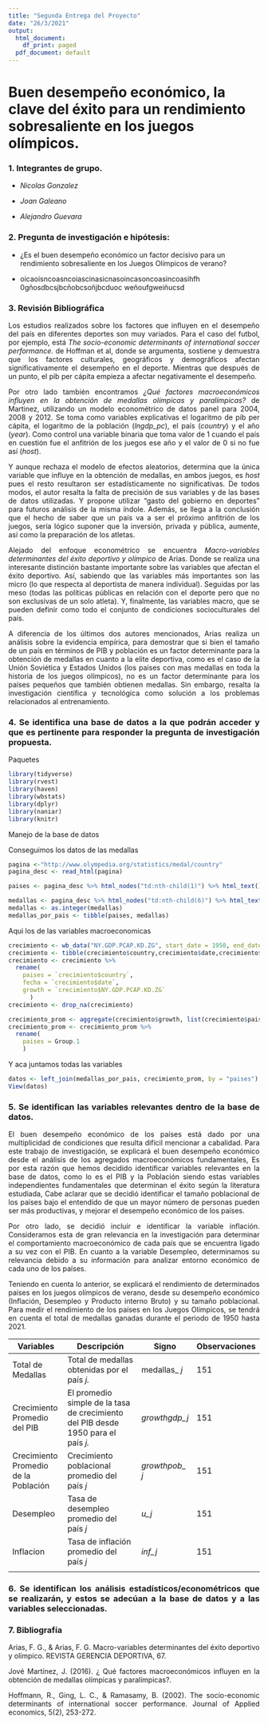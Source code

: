 ```yaml
---
title: "Segunda Entrega del Proyecto"
date: "26/3/2021"
output:
  html_document:
    df_print: paged
  pdf_document: default
---
```


# **Buen desempeño económico, la clave del éxito para un rendimiento sobresaliente en los juegos olímpicos.**

### **1.** Integrantes de grupo.

-   *Nicolas Gonzalez*

-   *Joan Galeano*

-   *Alejandro Guevara*

### **2.** Pregunta de investigación e hipótesis:

-   ¿Es el buen desempeño económico un factor decisivo para un rendimiento sobresaliente en los Juegos Olímpicos de verano?

-   oicaoisncoasncoiascinasicnasoincasoncoasincoasihfh 0gñosdbcsjbcñobcsoñjbcduoc weñoufgweiñucsd

### **3.** Revisión Bibliográfica

<div style="text-align: justify">

Los estudios realizados sobre los factores que influyen en el desempeño del país en diferentes deportes son muy variados. Para el caso del futbol, por ejemplo, está *The socio-economic determinants of international soccer performance.* de Hoffman et al, donde se argumenta, sostiene y demuestra que los factores culturales, geográficos y demográficos afectan significativamente el desempeño en el deporte. Mientras que después de un punto, el pib per cápita empieza a afectar negativamente el desempeño.

Por otro lado también encontramos *¿Qué factores macroeconómicos influyen en la obtención de medallas olímpicas y paralímpicas?* de Martinez, utilizando un modelo econométrico de datos panel para 2004, 2008 y 2012. Se toma como variables explicativas el logaritmo de pib per cápita, el logaritmo de la población (*lngdp_pc*), el país (*country*) y el año (*year*). Como control una variable binaria que toma valor de 1 cuando el país en cuestión fue el anfitrión de los juegos ese año y el valor de 0 si no fue así (*host*).

Y aunque rechaza el modelo de efectos aleatorios, determina que la única variable que influye en la obtención de medallas, en ambos juegos, es *host* pues el resto resultaron ser estadísticamente no significativas. De todos modos, el autor resalta la falta de precisión de sus variables y de las bases de datos utilizadas. Y propone utilizar "gasto del gobierno en deportes" para futuros análisis de la misma índole. Además, se llega a la conclusión que el hecho de saber que un país va a ser el próximo anfitrión de los juegos, sería lógico suponer que la inversión, privada y pública, aumente, así como la preparación de los atletas.

Alejado del enfoque econométrico se encuentra *Macro-variables determinantes del éxito deportivo y olímpico* de Arias. Donde se realiza una interesante distinción bastante importante sobre las variables que afectan el éxito deportivo. Así, sabiendo que las variables más importantes son las micro (lo que respecta al deportista de manera individual). Seguidas por las meso (todas las políticas públicas en relación con el deporte pero que no son exclusivas de un solo atleta). Y, finalmente, las variables macro, que se pueden definir como todo el conjunto de condiciones socioculturales del país.

A diferencia de los últimos dos autores mencionados, Arias realiza un análisis sobre la evidencia empírica, para demostrar que si bien el tamaño de un país en términos de PIB y población es un factor determinante para la obtención de medallas en cuanto a la elite deportiva, como es el caso de la Unión Soviética y Estados Unidos (los países con mas medallas en toda la historia de los juegos olímpicos), no es un factor determinante para los países pequeños que también obtienen medallas. Sin embargo, resalta la investigación científica y tecnológica como solución a los problemas relacionados al entrenamiento.

### **4.** Se identifica una base de datos a la que podrán acceder y que es pertinente para responder la pregunta de investigación propuesta.

Paquetes

```r
library(tidyverse)
library(rvest)
library(haven)
library(wbstats)
library(dplyr)
library(naniar)
library(knitr)
```

Manejo de la base de datos

Conseguimos los datos de las medallas

```r
pagina <-"http://www.olympedia.org/statistics/medal/country"
pagina_desc <- read_html(pagina)

paises <- pagina_desc %>% html_nodes("td:nth-child(1)") %>% html_text() 

medallas <- pagina_desc %>% html_nodes("td:nth-child(6)") %>% html_text()
medallas <- as.integer(medallas)
medallas_por_pais <- tibble(paises, medallas)
```

Aqui los de las variables macroeconomicas

```r
crecimiento <- wb_data("NY.GDP.PCAP.KD.ZG", start_date = 1950, end_date = 2016)
crecimiento <- tibble(crecimiento$country,crecimiento$date,crecimiento$NY.GDP.PCAP.KD.ZG)
crecimiento <- crecimiento %>% 
  rename(
    paises = `crecimiento$country`,
    fecha = `crecimiento$date`,
    growth = `crecimiento$NY.GDP.PCAP.KD.ZG`
      )
crecimiento <- drop_na(crecimiento)

crecimiento_prom <- aggregate(crecimiento$growth, list(crecimiento$paises), FUN=mean)
crecimiento_prom <- crecimiento_prom %>%
  rename(
    paises = Group.1
    )
```

Y aca juntamos todas las variables

```r
datos <- left_join(medallas_por_pais, crecimiento_prom, by = "paises")
View(datos)
```

### **5.** Se identifican las variables relevantes dentro de la base de datos.

<div style="text-align: justify">

El buen desempeño económico de los países está dado por una multiplicidad de condiciones que resulta difícil mencionar a cabalidad. Para este trabajo de investigación, se explicará el buen desempeño económico desde el análisis de los agregados macroeconómicos fundamentales, Es por esta razón que hemos decidido identificar variables relevantes en la base de datos, como lo es el PIB y la Población siendo estas variables independientes fundamentales que determinan el éxito según la literatura estudiada, Cabe aclarar que se decidió identificar el tamaño poblacional de los países bajo el entendido de que un mayor número de personas pueden ser más productivas, y mejorar el desempeño económico de los países.

Por otro lado, se decidió incluir e identificar la variable inflación. Consideramos esta de gran relevancia en la investigación para determinar el comportamiento macroeconómico de cada país que se encuentra ligado a su vez con el PIB. En cuanto a la variable Desempleo, determinamos su relevancia debido a su información para analizar entorno económico de cada uno de los países.

Teniendo en cuenta lo anterior, se explicará el rendimiento de determinados países en los juegos olímpicos de verano, desde su desempeño económico (Inflación, Desempleo y Producto interno Bruto) y su tamaño poblacional. Para medir el rendimiento de los países en los Juegos Olímpicos, se tendrá en cuenta el total de medallas ganadas durante el periodo de 1950 hasta 2021.

| Variables                            | Descripción                                                                       | Signo           | Observaciones |
|--------------------------------------|-----------------------------------------------------------------------------------|-----------------|---------------|
| Total de Medallas                    | Total de medallas obtenidas por el país *j.*                                      | medallas\_ *j*  | 151           |
| Crecimiento Promedio del PIB         | El promedio simple de la tasa de crecimiento del PIB desde 1950 para el país *j.* | *growthgdp_j*   | 151           |
| Crecimiento Promedio de la Población | Crecimiento poblacional promedio del país *j*                                     | *growthpob\_ j* | 151           |
| Desempleo                            | Tasa de desempleo promedio del país *j*                                           | *u_j*           | 151           |
| Inflacion                            | Tasa de inflación promedio del país *j*                                           | *inf_j*         | 151           |
|                                      |                                                                                   |                 |               |

### **6.** Se identifican los análisis estadísticos/econométricos que se realizarán, y estos se adecúan a la base de datos y a las variables seleccionadas.

### **7.** Bibliografía

Arias, F. G., & Arias, F. G. Macro-variables determinantes del éxito deportivo y olímpico. REVISTA GERENCIA DEPORTIVA, 67.

Jové Martínez, J. (2016). ¿ Qué factores macroeconómicos influyen en la obtención de medallas olímpicas y paralímpicas?.

Hoffmann, R., Ging, L. C., & Ramasamy, B. (2002). The socio-economic determinants of international soccer performance. Journal of Applied economics, 5(2), 253-272.
